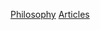 {{Wikipedia category}}
{{Articles by Quality|topic=哲學}}
{{Articles by Importance|topic=哲學}}
{{CatAutoTOC}}

[[Category:依专题划分的条目|Philosophy]]
[[Category:哲學專題|Articles]]